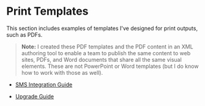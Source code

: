 # Print Templates

This section includes examples of templates I\'ve designed for print
outputs, such as PDFs.

> **Note:** I created these PDF templates and the PDF content in an XML authoring tool
to enable a team to publish the same content to web sites, PDFs, and
Word documents that share all the same visual elements. These are not
PowerPoint or Word templates (but I do know how to work with those as
well).


- [SMS Integration Guide](https://lookatthem-tech.github.io/portfolio001/Content/Topics/PrintTemplates/SMSIntegrationTwilioUG.pdf)

- [Upgrade Guide](https://lookatthem-tech.github.io/portfolio001/Content/Topics/PrintTemplates/2.12.6UpgradeGuideW10PDF.pdf)

